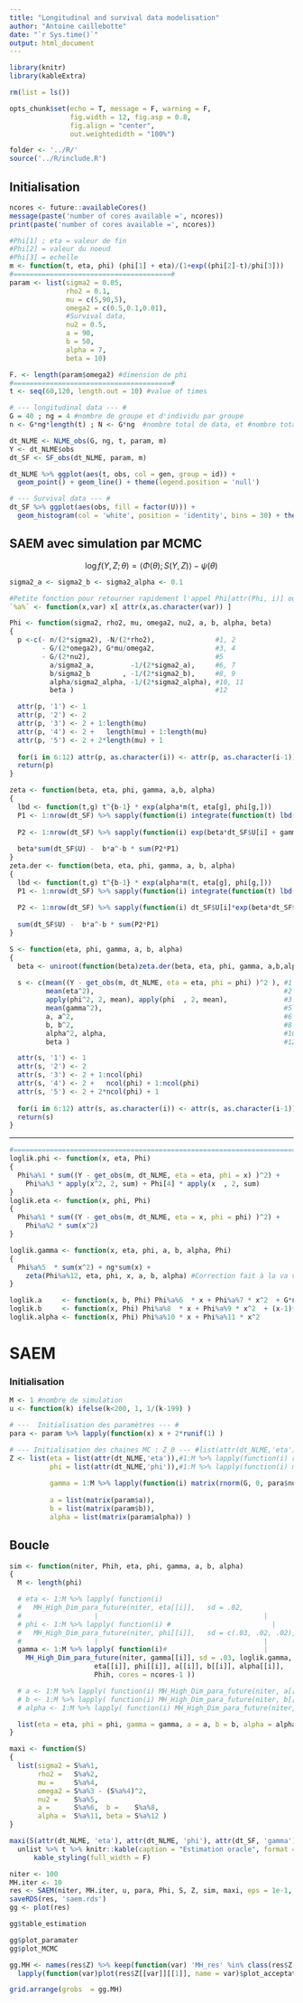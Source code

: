 ```yaml
---
title: "Longitudinal and survival data modelisation"
author: "Antoine caillebotte"
date: "`r Sys.time()`"
output: html_document
---
```


<style type="text/css">
.main-container {
  max-width: 1000px;
  margin-left: auto;
  margin-right: auto;
}
</style>
  
```r
library(knitr)
library(kableExtra)

rm(list = ls())

opts_chunk$set(echo = T, message = F, warning = F,
               fig.width = 12, fig.asp = 0.8,
               fig.align = "center",
               out.weightedidth = "100%")

folder <- '../R/'
source('../R/include.R')
```

## Initialisation

```r
ncores <- future::availableCores()
message(paste('number of cores available =', ncores))
print(paste('number of cores available =', ncores))
```

```r
#Phi[1] ; eta = valeur de fin
#Phi[2] = valeur du noeud
#Phi[3] = echelle
m <- function(t, eta, phi) (phi[1] + eta)/(1+exp((phi[2]-t)/phi[3]))
#=======================================#
param <- list(sigma2 = 0.05,
              rho2 = 0.1,
              mu = c(5,90,5),
              omega2 = c(0.5,0.1,0.01),
              #Survival data,
              nu2 = 0.5,
              a = 90,
              b = 50,
              alpha = 7,
              beta = 10)

F. <- length(param$omega2) #dimension de phi
#=======================================#
t <- seq(60,120, length.out = 10) #value of times

# --- longitudinal data --- #
G = 40 ; ng = 4 #nombre de groupe et d'individu par groupe
n <- G*ng*length(t) ; N <- G*ng  #nombre total de data, et #nombre total d'individu

dt_NLME <- NLME_obs(G, ng, t, param, m)
Y <- dt_NLME$obs
dt_SF <- SF_obs(dt_NLME, param, m)
```

```r
dt_NLME %>% ggplot(aes(t, obs, col = gen, group = id)) + 
  geom_point() + geom_line() + theme(legend.position = 'null')

# --- Survival data --- #
dt_SF %>% ggplot(aes(obs, fill = factor(U))) + 
  geom_histogram(col = 'white', position = 'identity', bins = 30) + theme(legend.position = 'null')
```

## SAEM avec simulation par MCMC
$$\log f(Y, Z ; \theta) = \langle \Phi(\theta) ; S(Y,Z) \rangle - \psi(\theta)$$

```r
sigma2_a <- sigma2_b <- sigma2_alpha <- 0.1

#Petite fonction pour retourner rapidement l'appel Phi[attr(Phi, i)] où i est '1', '2', ...,
`%a%` <- function(x,var) x[ attr(x,as.character(var)) ]

Phi <- function(sigma2, rho2, mu, omega2, nu2, a, b, alpha, beta)
{
  p <-c(- n/(2*sigma2), -N/(2*rho2),               #1, 2
        - G/(2*omega2), G*mu/omega2,               #3, 4
        - G/(2*nu2),                               #5
          a/sigma2_a,         -1/(2*sigma2_a),     #6, 7
          b/sigma2_b        , -1/(2*sigma2_b),     #8, 9
          alpha/sigma2_alpha, -1/(2*sigma2_alpha), #10, 11
          beta )                                   #12

  attr(p, '1') <- 1
  attr(p, '2') <- 2
  attr(p, '3') <- 2 + 1:length(mu)
  attr(p, '4') <- 2 +   length(mu) + 1:length(mu)
  attr(p, '5') <- 2 + 2*length(mu) + 1
  
  for(i in 6:12) attr(p, as.character(i)) <- attr(p, as.character(i-1)) + 1 
  return(p)
}

zeta <- function(beta, eta, phi, gamma, a,b, alpha)
{
  lbd <- function(t,g) t^{b-1} * exp(alpha*m(t, eta[g], phi[g,]))
  P1 <- 1:nrow(dt_SF) %>% sapply(function(i) integrate(function(t) lbd(t,dt_SF$gen[i]) , 0, dt_SF$obs[i])$value )
  
  P2 <- 1:nrow(dt_SF) %>% sapply(function(i) exp(beta*dt_SF$U[i] + gamma[dt_SF$gen[i]] )  )
  
  beta*sum(dt_SF$U) -  b*a^-b * sum(P2*P1)
}
zeta.der <- function(beta, eta, phi, gamma, a, b, alpha)
{
  lbd <- function(t,g) t^{b-1} * exp(alpha*m(t, eta[g], phi[g,]))
  P1 <- 1:nrow(dt_SF) %>% sapply(function(i) integrate(function(t) lbd(t,dt_SF$gen[i]) , 0, dt_SF$obs[i])$value )
  
  P2 <- 1:nrow(dt_SF) %>% sapply(function(i) dt_SF$U[i]*exp(beta*dt_SF$U[i] + gamma[dt_SF$gen[i]] )  )
  
  sum(dt_SF$U) -  b*a^-b * sum(P2*P1)
}

S <- function(eta, phi, gamma, a, b, alpha)
{
  beta <- uniroot(function(beta)zeta.der(beta, eta, phi, gamma, a,b,alpha), lower = -100, upper = 100)$root
  
  s <- c(mean((Y - get_obs(m, dt_NLME, eta = eta, phi = phi) )^2 ), #1
         mean(eta^2),                                               #2
         apply(phi^2, 2, mean), apply(phi  , 2, mean),              #3 et 4
         mean(gamma^2),                                             #5
         a, a^2,                                                    #6 et 7
         b, b^2,                                                    #8 et 9
         alpha^2, alpha,                                            #10 et 11
         beta )                                                     #12

  attr(s, '1') <- 1
  attr(s, '2') <- 2
  attr(s, '3') <- 2 + 1:ncol(phi)
  attr(s, '4') <- 2 +   ncol(phi) + 1:ncol(phi)
  attr(s, '5') <- 2 + 2*ncol(phi) + 1
  
  for(i in 6:12) attr(s, as.character(i)) <- attr(s, as.character(i-1)) + 1 
  return(s)
}
```

---

```r
#=============================================================================#
loglik.phi <- function(x, eta, Phi)
{
  Phi%a%1 * sum((Y - get_obs(m, dt_NLME, eta = eta, phi = x) )^2) +
    Phi%a%3 * apply(x^2, 2, sum) + Phi[4] * apply(x  , 2, sum)
}
loglik.eta <- function(x, phi, Phi) 
{ 
  Phi%a%1 * sum((Y - get_obs(m, dt_NLME, eta = x, phi = phi) )^2) + 
    Phi%a%2 * sum(x^2)
}

loglik.gamma <- function(x, eta, phi, a, b, alpha, Phi)
{
  Phi%a%5  * sum(x^2) + ng*sum(x) +
    zeta(Phi%a%12, eta, phi, x, a, b, alpha) #Correction fait à la va vite
}

loglik.a     <- function(x, b, Phi) Phi%a%6  * x + Phi%a%7 * x^2  + G*ng*log(b*x^-b)
loglik.b     <- function(x, Phi) Phi%a%8  * x + Phi%a%9 * x^2  + (x-1)*sum(log(t))
loglik.alpha <- function(x, Phi) Phi%a%10 * x + Phi%a%11 * x^2
```

# SAEM
### Initialisation
```r
M <- 1 #nombre de simulation
u <- function(k) ifelse(k<200, 1, 1/(k-199) )

# ---  Initialisation des paramètres --- #
para <- param %>% lapply(function(x) x + 2*runif(1) )

# --- Initialisation des chaines MC : Z_0 --- #list(attr(dt_NLME,'eta')),#
Z <- list(eta = list(attr(dt_NLME,'eta')),#1:M %>% lapply(function(i) rnorm(G*ng, 0, para$rho2)  %>% matrix(ncol = 1) ),
          phi = list(attr(dt_NLME,'phi')),#1:M %>% lapply(function(i) matrix(rnorm(F.*G, para$mu, para$omega2), nrow = F.) %>% t ),
          
          gamma = 1:M %>% lapply(function(i) matrix(rnorm(G, 0, para$nu2), ncol = 1) ),
          
          a = list(matrix(param$a)),
          b = list(matrix(param$b)),
          alpha = list(matrix(param$alpha)) )
```

## Boucle

```r
sim <- function(niter, Phih, eta, phi, gamma, a, b, alpha)
{
  M <- length(phi)

  # eta <- 1:M %>% lapply( function(i)
  #   MH_High_Dim_para_future(niter, eta[[i]],   sd = .02,              loglik.eta, phi[[i]], Phih, cores = ncores-1 ))
  #                  |                                         |                     |
  # phi <- 1:M %>% lapply( function(i) #                         |                     |
  #   MH_High_Dim_para_future(niter, phi[[i]],   sd = c(.03, .02, .02), loglik.phi, eta[[i]], Phih, cores = ncores-1 ))
  #                  |                                         |                     |
  gamma <- 1:M %>% lapply( function(i)#                        |                     |
    MH_High_Dim_para_future(niter, gamma[[i]], sd = .03, loglik.gamma, 
                     eta[[i]], phi[[i]], a[[i]], b[[i]], alpha[[i]], 
                     Phih, cores = ncores-1 ))

  # a <- 1:M %>% lapply( function(i) MH_High_Dim_para_future(niter, a[[i]],     sd = .02, loglik.a,b[[i]],  Phih, cores = 1 ))
  # b <- 1:M %>% lapply( function(i) MH_High_Dim_para_future(niter, b[[i]],     sd = .02, loglik.b,         Phih, cores = 1 ))
  # alpha <- 1:M %>% lapply( function(i) MH_High_Dim_para_future(niter, alpha[[i]], sd = .02, loglik.alpha, Phih, cores = 1 ))

  list(eta = eta, phi = phi, gamma = gamma, a = a, b = b, alpha = alpha)
}

maxi <- function(S)
{
  list(sigma2 = S%a%1,
       rho2 =   S%a%2,
       mu =     S%a%4,
       omega2 = S%a%3 - (S%a%4)^2,
       nu2 =    S%a%5,
       a =      S%a%6,  b =    S%a%8,
       alpha =  S%a%11, beta = S%a%12 )
}
```

```r
maxi(S(attr(dt_NLME, 'eta'), attr(dt_NLME, 'phi'), attr(dt_SF, 'gamma'), param$a, param$b, param$alpha  )) %>% 
  unlist %>% t %>% knitr::kable(caption = "Estimation oracle", format = 'html') %>%
      kable_styling(full_width = F)
```

```r
niter <- 100
MH.iter <- 10
res <- SAEM(niter, MH.iter, u, para, Phi, S, Z, sim, maxi, eps = 1e-1, verbatim = T)
saveRDS(res, 'saem.rds')
gg <- plot(res)
```

```r
gg$table_estimation
```

```r
gg$plot_paramater
gg$plot_MCMC

gg.MH <- names(res$Z) %>% keep(function(var) 'MH_res' %in% class(res$Z[[var]][[1]]) ) %>%
  lapply(function(var)plot(res$Z[[var]][[1]], name = var)$plot_acceptation)

grid.arrange(grobs  = gg.MH)
```










